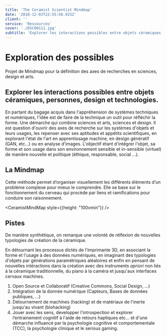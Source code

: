 ```yaml
---
title: 'The Ceramist Scientist Mindmap'
date: '2018-12-03T22:55:56.925Z'
client: ''
service: 'Ressources'
cover: './DSC00111.jpg'
subtitle: 'Explorer les interactions possibles entre objets céramiques, personnes, design et technologies'
---
```



# Exploration des possibles

Projet de Mindmap pour la définition des axes de recherches en sciences, design et arts.

## Explorer les interactions possibles entre objets céramiques, personnes, design et technologies.

En partant du bagage acquis dans l'appréhension de systèmes techniques et numériques, l'idée est de faire de la technique un outil pour réfléchir la forme. Une démarche qui combine sciences et arts, sciences et design.
Il est question d'ouvrir des axes de recherche sur les systèmes d'objets et leurs usages, les repenser avec ses aptitudes et appétits scientifiques, en explorant l'état de l'art en apprentissage machine, en design génératif (GAN, etc...) ou en analyse d'images.
L'objectif étant d'intégrer l'objet, sa forme et son usage dans son environnement sensible et in-sensible (virtuel) de manière nouvelle et politique (éthique, responsable, social ...).

## La Mindmap
Cette méthode permet d’organiser visuellement les différents éléments d’un problème complexe pour mieux le comprendre. Elle se base sur le fonctionnement du cerveau qui procède par liens et ramifications pour conduire son raisonnement.

<CeramistMindMap style={{height: "100vmin"}} />

## Pistes

De manière synthétique, on remarque une volonté de rélfexion de nouvelles typologies de création de la céramique.

En détournant les processus dictés de l'imprimante 3D, en associant la forme et l'usage à des données numériques, en imaginant des typologies d'objets par générations paramétriques aléatoires et enfin en pensant de nouvelles intéractions dans la création avec des instruments *apriori* non liés à la céramique traditionnelle, du piano à la caméra et jusqu'aux interfaces cervaux machines.

1. Open Source et Collaboratif (Creative Commons, Social Design, ...)
2. Intégration de la donnée numérique (Capteurs, Bases de données publiques, ...)
3. Détournement de machines (hacking) et de matériaux de l'inerte jusqu'au vivant (biohacking)
4. Jouer avec les sens, developper l'introspection et explorer l’entrainement cognitif à l'aide de retours haptiques etc... et d'une démarche influancé par la psychologie cognitive et comportementale (TCC), la psychologie clinique et le serious gaming.
